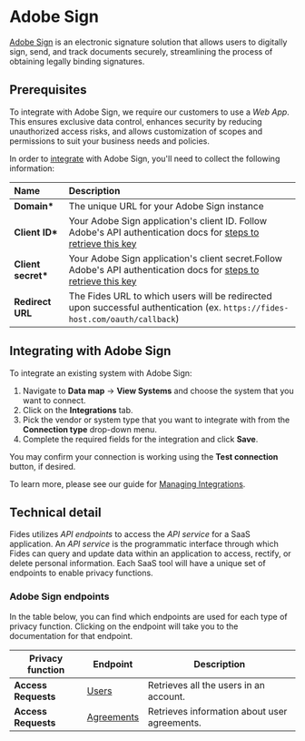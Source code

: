 
# Adobe Sign

[Adobe Sign](https://www.adobe.com/sign.html) is an electronic signature solution that allows users to digitally sign, send, and track documents securely, streamlining the process of obtaining legally binding signatures.

## Prerequisites

<Callout emoji="" type="info" title="Connected apps"> To integrate with Adobe Sign, we require our customers to use a _Web App_. This ensures exclusive data control, enhances security by reducing unauthorized access risks, and allows customization of scopes and permissions to suit your business needs and policies.</Callout>

In order to [integrate](/docs/user-guides/integrations) with Adobe Sign, you'll need to collect the following information:

| Name                | Description                                                                                                                                                                                                       |
| :------------------ | :---------------------------------------------------------------------------------------------------------------------------------------------------------------------------------------------------------------- |
| **Domain\***        | The unique URL for your Adobe Sign instance                                                                                                                                                                       |
| **Client ID\***     | Your Adobe Sign application's client ID. Follow Adobe's API authentication docs for [steps to retrieve this key](https://developer.adobe.com/developer-console/docs/guides/authentication/UserAuthentication/)    |
| **Client secret\*** | Your Adobe Sign application's client secret.Follow Adobe's API authentication docs for [steps to retrieve this key](https://developer.adobe.com/developer-console/docs/guides/authentication/UserAuthentication/) |
| **Redirect URL**    | The Fides URL to which users will be redirected upon successful authentication (ex. `https://fides-host.com/oauth/callback`)                                                                                      |

## Integrating with Adobe Sign

To integrate an existing system with Adobe Sign:

1. Navigate to **Data map** → **View Systems** and choose the system that you want to connect.
2. Click on the **Integrations** tab.
3. Pick the vendor or system type that you want to integrate with from the **Connection type** drop-down menu.
4. Complete the required fields for the integration and click **Save**.

You may confirm your connection is working using the **Test connection** button, if desired.

To learn more, please see our guide for [Managing Integrations](/docs/user-guides/integrations/manage-integrations).

## Technical detail

Fides utilizes _API endpoints_ to access the _API service_ for a SaaS application. An _API service_ is the programmatic interface through which Fides can query and update data within an application to access, rectify, or delete personal information. Each SaaS tool will have a unique set of endpoints to enable privacy functions.

### Adobe Sign endpoints

In the table below, you can find which endpoints are used for each type of privacy function. Clicking on the endpoint will take you to the documentation for that endpoint.

| Privacy function    | Endpoint                                                                                   | Description                                  |
| ------------------- | ------------------------------------------------------------------------------------------ | -------------------------------------------- |
| **Access Requests** | [Users](https://secure.na1.adobesign.com/public/docs/restapi/v6#swagger-ui-container)      | Retrieves all the users in an account.       |
| **Access Requests** | [Agreements](https://secure.na1.adobesign.com/public/docs/restapi/v6#swagger-ui-container) | Retrieves information about user agreements. |
